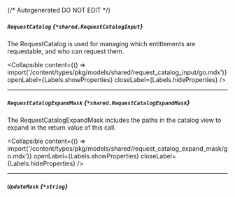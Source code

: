{/* Autogenerated DO NOT EDIT  */}

##### `RequestCatalog` *{`*shared.RequestCatalogInput`}*
The RequestCatalog is used for managing which entitlements are requestable, and who can request them.

<Collapsible content={() => import('/content/types/pkg/models/shared/request_catalog_input/go.mdx')} openLabel={Labels.showProperties} closeLabel={Labels.hideProperties} />


---
##### `RequestCatalogExpandMask` *{`*shared.RequestCatalogExpandMask`}*
The RequestCatalogExpandMask includes the paths in the catalog view to expand in the return value of this call.

<Collapsible content={() => import('/content/types/pkg/models/shared/request_catalog_expand_mask/go.mdx')} openLabel={Labels.showProperties} closeLabel={Labels.hideProperties} />


---
##### `UpdateMask` *{`*string`}*


